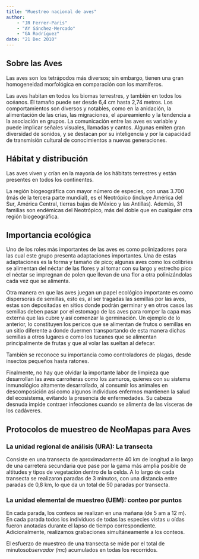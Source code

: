 ```yaml
---
title: "Muestreo nacional de aves"
author: 
    - "JR Ferrer-Paris"
    - "AY Sánchez-Mercado"
    - "GA Rodríguez"
date: "21 Dec 2010"
---
```


## Sobre las Aves

<p>Las aves son los tetrápodos más diversos; sin embargo, tienen una gran homogeneidad morfológica en comparación con los mamíferos.</p>

<p>Las aves habitan en todos los biomas terrestres, y también en todos los océanos. El tamaño puede ser desde 6,4 cm hasta 2,74 metros. Los comportamientos son diversos y notables, como en la anidación, la alimentación de las crías, las migraciones, el apareamiento y la tendencia a la asociación en grupos. La comunicación entre las aves es variable y puede implicar señales visuales, llamadas y cantos. Algunas emiten gran diversidad de sonidos, y se destacan por su inteligencia y por la capacidad de transmisión cultural de conocimientos a nuevas generaciones.</p>


## Hábitat y distribución

<p>Las aves viven y crían en la mayoría de los hábitats terrestres y están presentes en todos los continentes. </p>

<p>La región biogeográfica con mayor número de especies, con unas 3.700 (más de la tercera parte mundial), es el Neotrópico (incluye América del Sur, América Central, tierras bajas de México y las Antillas). Además, 31 familias son endémicas del Neotrópico, más del doble que en cualquier otra región biogeográfica.</p>

## Importancia ecológica

<p>Uno de los roles más importantes de las aves es como polinizadores para las cual este grupo presenta adaptaciones importantes. Una de estas adaptaciones es la forma y tamaño de pico; algunas aves como los colibríes se alimentan del néctar de las flores y al tomar con su largo y estrecho pico el néctar se impregnan de polen que llevan de una flor a otra polinizándolas cada vez que se alimenta.</p>


<p>Otra manera en que las aves juegan un papel ecológico importante es como dispersoras de semillas, esto es, al ser tragadas las semillas por las aves, estas son depositadas en sitios donde podrán germinar y en otros casos las semillas deben pasar por el estomago de las aves para romper la capa mas externa que las cubre y así comenzar la germinación. Un ejemplo de lo anterior, lo constituyen los pericos que se alimentan de frutos o semillas en un sitio diferente a donde duermen transportando de esta manera dichas semillas a otros lugares o como los tucanes que se alimentan principalmente de frutas y que al volar las sueltan al defecar.</p>

<p>También se reconoce su importancia como controladores de plagas, desde insectos pequeños hasta ratones.</p>

<p>Finalmente, no hay que olvidar la importante labor de limpieza que desarrollan las aves carroñeras como los zamuros, quienes con su sistema inmunológico altamente desarrollado, al consumir los animales en descomposición así como algunos individuos enfermos mantienen la salud del ecosistema, evitando la presencia de enfermedades. Su cabeza desnuda impide contraer infecciones cuando se alimenta de las vísceras de los cadáveres.</p>


## Protocolos de muestreo de NeoMapas para Aves

### La unidad regional de análisis (URA): La transecta

<p>Consiste en una transecta de aproximadamente 40 km de longitud a lo largo de una carretera secundaria que pase por la gama más amplia posible de altitudes y tipos de vegetación dentro de la celda. A lo largo de cada transecta se realizaron  paradas de 3 minutos, con una distancia entre paradas de 0,8 km, lo que da un total de 50 paradas por transecta.</p>

### La unidad elemental de muestreo (UEM): conteo por puntos

<p>En cada parada, los conteos se realizan en una mañana (de 5 am a 12 m). En cada parada todos los individuos de todas las especies vistas u oídas fueron anotadas durante el lapso de tiempo correspondiente. Adicionalmente, realizamos grabaciones simultáneamente a los conteos.</p>


<p>El esfuerzo de muestreo de una transecta se mide por el total de minutos*observador (m*c) acumulados en todas los recorridos. </p>



